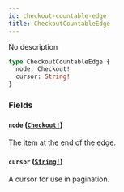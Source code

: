 ```yaml
---
id: checkout-countable-edge
title: CheckoutCountableEdge
---
```


No description

```graphql
type CheckoutCountableEdge {
  node: Checkout!
  cursor: String!
}
```

### Fields

#### `node` ([`Checkout!`](/developer/api-reference/objects/checkout))

The item at the end of the edge.

#### `cursor` ([`String!`](/developer/api-reference/scalars/string))

A cursor for use in pagination.
